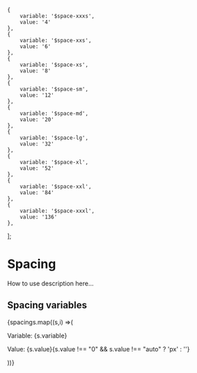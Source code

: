 

<Meta title="Styles/Spacing" />

    {
        variable: '$space-xxxs',
        value: '4'
    },
    {
        variable: '$space-xxs',
        value: '6'
    },
    {
        variable: '$space-xs',
        value: '8'
    },
    {
        variable: '$space-sm',
        value: '12'
    },
    {
        variable: '$space-md',
        value: '20'
    },
    {
        variable: '$space-lg',
        value: '32'
    },
    {
        variable: '$space-xl',
        value: '52'
    },
    {
        variable: '$space-xxl',
        value: '84'
    },
    {
        variable: '$space-xxxl',
        value: '136'
    },
];

# Spacing
How to use description here...

## Spacing variables

<div>
{spacings.map((s,i) =>(
<div key={i}>
    <p style={{margin: '0'}}>Variable: {s.variable}</p>
    <p style={{margin: '0'}}>Value: {s.value}{s.value !== "0" && s.value !== "auto" ? 'px' : ''}</p>
    <Canvas>
    <div style={{display: 'inline-block',width: '100%', backgroundColor: '#f6f9fc'}}>
        <div style={{height: '100px', width: s.value + 'px', backgroundColor: '#1e2022'}}></div>
    </div>
    </Canvas>
</div>
))}
</div>